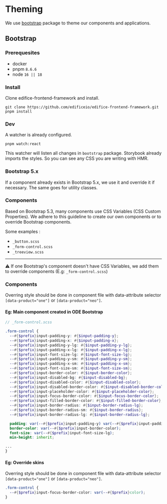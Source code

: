 
<Meta title="Introduction/Theming" />

# Theming

We use [bootstrap](https://github.com/edificeio/edifice-frontend-framework/tree/develop/packages/bootstrap) package to theme our components and applications.

## Bootstrap

### Prerequesites

- docker
- pnpm `8.6.6`
- node `16 || 18`

### Install

Clone edifice-frontend-framework and install.

```
git clone https://github.com/edificeio/edifice-frontend-framework.git
pnpm install
```

### Dev

A watcher is already configured.

```
pnpm watch:react
```

This watcher will listen all changes in `bootstrap` package. Storybook already imports the styles. So you can see any CSS you are writing with HMR.

### Bootstrap 5.x

If a component already exists in Bootstrap 5.x, we use it and override it if necessary. The same goes for utility classes.

### Components

Based on Bootstrap 5.3, many components use CSS Variables (CSS Custom Properties). We adhere to this guideline to create our own components or to override Bootstrap components.

Some examples :

- `_button.scss`
- `_form-control.scss`
- `_treeview.scss`

---

⚠️ If one Bootstrap's component doesn't have CSS Variables, we add them to override components (E.g: `_form-control.scss`)

### Components

Overring style should be done in component file with data-attribute selector `[data-product="one"]` or `[data-product="neo"]`.

#### Eg: Main component created in ODE Bootstrap

```scss
// _form-control.scss

.form-control {
  --#{$prefix}input-padding-y: #{$input-padding-y};
  --#{$prefix}input-padding-x: #{$input-padding-x};
  --#{$prefix}input-padding-y-lg: #{$input-padding-y-lg};
  --#{$prefix}input-padding-x-lg: #{$input-padding-x-lg};
  --#{$prefix}input-font-size-lg: #{$input-font-size-lg};
  --#{$prefix}input-padding-y-sm: #{$input-padding-y-sm};
  --#{$prefix}input-padding-x-sm: #{$input-padding-x-sm};
  --#{$prefix}input-font-size-sm: #{$input-font-size-sm};
  --#{$prefix}input-border-color: #{$input-border-color};
  --#{$prefix}input-disabled-bg: #{$input-disabled-bg};
  --#{$prefix}input-disabled-color: #{$input-disabled-color};
  --#{$prefix}input-disabled-border-color: #{$input-disabled-border-color};
  --#{$prefix}input-placeholder-color: #{$input-placeholder-color};
  --#{$prefix}input-focus-border-color: #{$input-focus-border-color};
  --#{$prefix}input-filled-border-color: #{$input-filled-border-color};
  --#{$prefix}input-border-radius: #{$input-border-radius-lg};
  --#{$prefix}input-border-radius-sm: #{$input-border-radius};
  --#{$prefix}input-border-radius-lg: #{$input-border-radius-lg};

  padding: var(--#{$prefix}input-padding-y) var(--#{$prefix}input-padding-x);
  border-color: var(--#{$prefix}input-border-color);
  font-size: var(--#{$prefix}input-font-size-lg);
  min-height: inherit;

...
}
```

#### Eg: Override skins

Overring style should be done in component file with data-attribute selector `[data-product="one"]` or `[data-product="neo"]`.

```scss
.form-control {
  --#{$prefix}input-focus-border-color: var(--#{$prefix}color);
}
```
